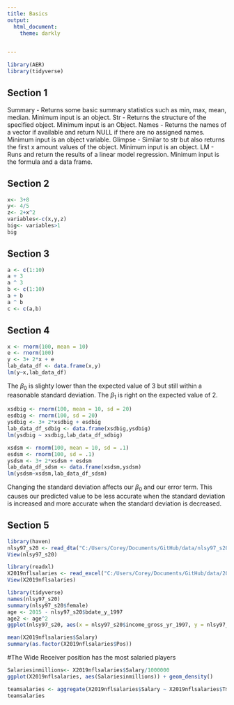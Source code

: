 ---
title: Basics
output: 
  html_document: 
    theme: darkly

        
---
```{r eval = FALSE}
library(AER)
library(tidyverse)
```

## Section 1

Summary - Returns some basic summary statistics such as min, max, mean, median. Minimum input is an object.
Str - Returns the structure of the specified object. Minimum input is an Object.
Names - Returns the names of a vector if available and return NULL if there are no assigned names. Minimum input is an object variable.
Glimpse - Similar to str but also returns the first x amount values of the object. Minimum input is an object.
LM - Runs and return the results of a linear model regression. Minimum input is the formula and a data frame.

## Section 2

```{r}
x<- 3+8
y<- 4/5
z<- 2+x^2
variables<-c(x,y,z)
big<- variables>1
big


```

## Section 3

```{r}
a <- c(1:10)
a + 3
a ^ 3
b <- c(1:10)
a + b
a ^ b
c <- c(a,b)
```

## Section 4

```{r eval=FALSE}
x <- rnorm(100, mean = 10)
e <- rnorm(100)
y <- 3+ 2*x + e
lab_data_df <- data.frame(x,y)
lm(y~x,lab_data_df)
```
The $\beta_0$ is slighty lower than the expected  value of 3 but still within a reasonable standard deviation. The $\beta_1$ is right on the expected value of 2.
```{r eval=FALSE}
xsdbig <- rnorm(100, mean = 10, sd = 20)
esdbig <- rnorm(100, sd = 20)
ysdbig <- 3+ 2*xsdbig + esdbig
lab_data_df_sdbig <- data.frame(xsdbig,ysdbig)
lm(ysdbig ~ xsdbig,lab_data_df_sdbig)

xsdsm <- rnorm(100, mean = 10, sd = .1)
esdsm <- rnorm(100, sd = .1)
ysdsm <- 3+ 2*xsdsm + esdsm
lab_data_df_sdsm <- data.frame(xsdsm,ysdsm)
lm(ysdsm~xsdsm,lab_data_df_sdsm)
```
Changing the standard deviation affects our $\beta_0$ and our error term. This causes our predicted value to be less accurate when the standard deviation is increased and more accurate when the standard deviation is decreased.

## Section 5

```{r message = FALSE}
library(haven)
nlsy97_s20 <- read_dta("C:/Users/Corey/Documents/GitHub/data/nlsy97_s20.dta")
View(nlsy97_s20)
```

```{r message = FALSE}
library(readxl)
X2019nflsalaries <- read_excel("C:/Users/Corey/Documents/GitHub/data/2019nflsalaries.xlsx")
View(X2019nflsalaries)
```

```{r message = FALSE}
library(tidyverse)
names(nlsy97_s20)
summary(nlsy97_s20$female)
age <- 2015 - nlsy97_s20$bdate_y_1997
age2 <- age^2
ggplot(nlsy97_s20, aes(x = nlsy97_s20$income_gross_yr_1997, y = nlsy97_s20$income_2015)) + geom_point()

```

```{r }
mean(X2019nflsalaries$Salary)
summary(as.factor(X2019nflsalaries$Pos))
```
#The Wide Receiver position has the most salaried players
```{r }
Salariesinmillions<- X2019nflsalaries$Salary/1000000
ggplot(X2019nflsalaries, aes(Salariesinmillions)) + geom_density()

```
```{r}
teamsalaries <- aggregate(X2019nflsalaries$Salary ~ X2019nflsalaries$Tm, X2019nflsalaries, sum)
teamsalaries
```

